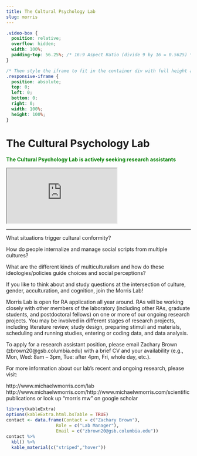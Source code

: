 ```yaml
---
title: The Cultural Psychology Lab
slug: morris
---
```

```css
.video-box {
  position: relative;
  overflow: hidden;
  width: 100%;
  padding-top: 56.25%; /* 16:9 Aspect Ratio (divide 9 by 16 = 0.5625) */
}

/* Then style the iframe to fit in the container div with full height and width */
.responsive-iframe {
  position: absolute;
  top: 0;
  left: 0;
  bottom: 0;
  right: 0;
  width: 100%;
  height: 100%;
}
```


# The Cultural Psychology Lab

<span style="color:green">
**The Cultural Psychology Lab is actively seeking research assistants**
</span>

<div class="video-box">
  <iframe class="responsive-iframe" src="https://www.youtube.com/embed/tgbNymZ7vqY"></iframe>
</div>

***

What situations trigger cultural conformity?  

How do people internalize and manage social scripts from multiple cultures?

What are the different kinds of multiculturalism and how do these ideologies/policies guide choices and social perceptions?
 
If you like to think about and study questions at the intersection of culture, gender, acculturation, and cognition, join the Morris Lab!

Morris Lab is open for RA application all year around. RAs will be working closely with other members of the laboratory (including other RAs, graduate students, and postdoctoral fellows) on one or more of our ongoing research projects. You may be involved in different stages of research projects, including literature review, study design, preparing stimuli and materials, scheduling and running studies, entering or coding data, and data analysis.

To apply for a research assistant position, please email Zachary Brown (zbrown20@gsb.columbia.edu) with a brief CV and your availability (e.g., Mon, Wed: 8am – 3pm, Tue: after 4pm, Fri, whole day, etc.).

For more information about our lab’s recent and ongoing research, please visit: 

http://www.michaelwmorris.com/lab
http://www.michaelwmorris.com/http://www.michaelwmorris.com/scientificpublications
or look up "morris mw" on google scholar

```r
library(kableExtra)
options(kableExtra.html.bsTable = TRUE)
contact <- data.frame(Contact = c("Zachary Brown"),
                   Role = c("Lab Manager"),
                   Email = c("zbrown20@gsb.columbia.edu"))
contact %>%
  kbl() %>%
  kable_material(c("striped","hover"))
                   
                   
```

